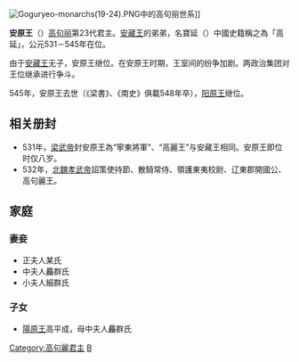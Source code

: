 [[File:Goguryeo-monarchs(19-24).PNG|left]]中的高句丽世系]] 
{{Infobox Korean name
|hangul=안원왕, (곡)향강상왕
|hanja=安原王, (鵠)香岡上王
|rr=Anwon-wang, (Gok)Hyanggangsang-wang 
|mr=Anwŏn-wang 
|hangulborn=보연
|hanjaborn=寶延
|rrborn=Bo-yeon
|mrborn=Poyŏn
}}

'''安原王'''（{{bd|501年||545年||}}）[[高句丽|高句丽]]第23代君主。[[安藏王|安藏王]]的弟弟，名寶延（{{lang|ko|보연}}）中國史籍稱之為「高延」，公元531－545年在位。

由于[[安藏王|安藏王]]无子，安原王继位。在安原王时期，王室间的纷争加剧。两政治集团对王位继承进行争斗。

545年，安原王去世（《梁書》、《南史》俱載548年卒），[[阳原王|阳原王]]继位。

== 相关册封 ==
*531年，[[梁武帝|梁武帝]]封安原王為“寧東將軍”、“高麗王”与安藏王相同。安原王即位时仅八岁。
*532年，[[北魏孝武帝|北魏孝武帝]]詔策使持節、散騎常侍、領護東夷校尉、辽東郡開國公、高句麗王。
==家庭==
===妻妾===
*正夫人某氏
*中夫人麤群氏
*小夫人細群氏
===子女===
*[[陽原王|陽原王]]高平成，母中夫人麤群氏
{{start box}}
{{s-before|[[安藏王|安藏王]]}}
{{s-title|[[高句丽君主列表|高句丽君主]]|531年-545年}}
{{s-after|[[阳原王|阳原王]]}}
{{end box}}
{{高句丽君主}}

[[Category:高句麗君主|Category:高句麗君主]]
[[Category:高姓|B]]